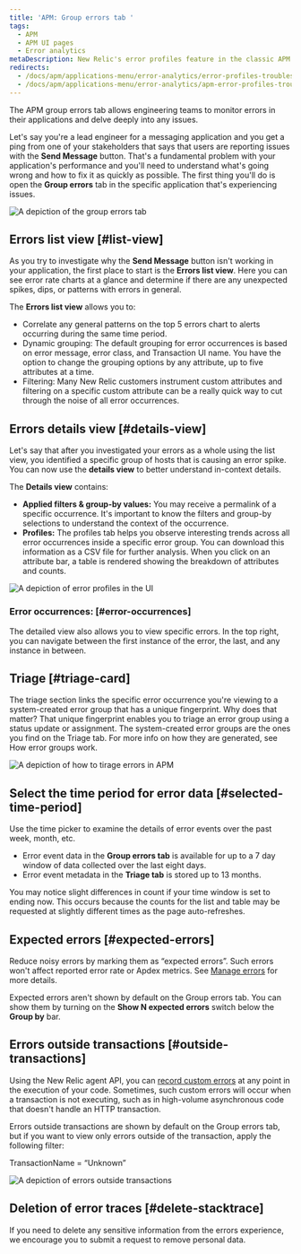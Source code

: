 ```yaml
---
title: 'APM: Group errors tab '
tags:
  - APM
  - APM UI pages
  - Error analytics
metaDescription: New Relic's error profiles feature in the classic APM view shows trends and anomalies that help you compare and troubleshoot error events.
redirects:
  - /docs/apm/applications-menu/error-analytics/error-profiles-troubleshoot-trends
  - /docs/apm/applications-menu/error-analytics/apm-error-profiles-troubleshoot-trends
---
```






The APM group errors tab allows engineering teams to monitor errors in their applications and delve deeply into any issues. 

Let's say you're a lead engineer for a messaging application and you get a ping from one of your stakeholders that says that users are reporting issues with the **Send Message** button. That's a fundamental problem with your application's performance and you'll need to understand what's going wrong and how to fix it as quickly as possible. The first thing you'll do is open the **Group errors** tab in the specific application that's experiencing issues. 

<img
  title="group errors tab"
  alt="A depiction of the group errors tab"
  src={apmGroupErrorsTab}
/>

## Errors list view  [#list-view]

As you try to investigate why the **Send Message** button isn't working in your application, the first place to start is the **Errors list view**. Here you can see error rate charts at a glance and determine if there are any unexpected spikes, dips, or patterns with errors in general.

The **Errors list view** allows you to:

* Correlate any general patterns on the top 5 errors chart to alerts occurring during the same time period.
* Dynamic grouping: The default grouping for error occurrences is based on error message, error class, and Transaction UI name. You have the option to change the grouping options by any attribute, up to five attributes at a time.
* Filtering: Many New Relic customers instrument custom attributes and filtering on a specific custom attribute can be a really quick way to cut through the noise of all error occurrences. 

## Errors details view [#details-view]

Let's say that after you investigated your errors as a whole using the list view, you identified a specific group of hosts that is causing an error spike. You can now use the **details view** to better understand in-context details.

The **Details view** contains: 

* **Applied filters & group-by values:** You may receive a permalink of a specific occurrence. It's important to know the filters and group-by selections to understand the context of the occurrence. 
* **Profiles:** The profiles tab helps you observe interesting trends across all error occurrences inside a specific error group. You can download this information as a CSV file for further analysis. When you click on an attribute bar, a table is rendered showing the breakdown of attributes and counts.

<img
  title="error profiles"
  alt="A depiction of error profiles in the UI"
  src={apmErrorProfiles}
/>

### Error occurrences: [#error-occurrences]

The detailed view also allows you to view specific errors. In the top right, you can navigate between the first instance of the error, the last, and any instance in between.

## Triage [#triage-card]

The triage section links the specific error occurrence you're viewing to a system-created error group that has a unique fingerprint. Why does that matter? That unique fingerprint  enables you to triage an error group using a status update or assignment. The system-created error groups are the ones you find on the Triage tab. For more info on how they are generated, see How error groups work.

<img
  title="triage errors"
  alt="A depiction of how to tirage errors in APM"
  src={apmTriageErrors}
/>

## Select the time period for error data [#selected-time-period]

Use the time picker to examine the details of error events over the past week, month, etc. 

* Error event data in the **Group errors tab** is available for up to a 7 day window of data collected over the last eight days. 
* Error event metadata in the **Triage tab** is stored up to 13 months. 

You may notice slight differences in count if your time window is set to ending now. This occurs because the counts for the list and table may be requested at slightly different times as the page auto-refreshes.	

## Expected errors [#expected-errors]


Reduce noisy errors by marking them as “expected errors”. Such errors won't affect reported error rate or Apdex metrics. See [Manage errors](/docs/agents/manage-apm-agents/agent-data/manage-errors-apm-collect-ignore-or-mark-expected#expected) for more details.

Expected errors aren't shown by default on the Group errors tab. You can show them by turning on the **Show N expected errors** switch below the **Group by** bar.


## Errors outside transactions [#outside-transactions]

Using the New Relic agent API, you can [record custom errors](/docs/agents/manage-apm-agents/agent-data/manage-errors-apm-collect-ignore-or-mark-expected#error-collection) at any point in the execution of your code. Sometimes, such custom errors will occur when a transaction is not executing, such as in high-volume asynchronous code that doesn't handle an HTTP transaction.

Errors outside transactions are shown by default on the Group errors tab, but if you want to view only errors outside of the transaction, apply the following filter: 

TransactionName = “Unknown” 

<img
  title="errors outside transactions"
  alt="A depiction of errors outside transactions"
  src={apmErrorsOutsideTransactions}
/>

## Deletion of error traces [#delete-stacktrace]

If you need to delete any sensitive information from the errors experience, we encourage you to submit a request to remove personal data. 
